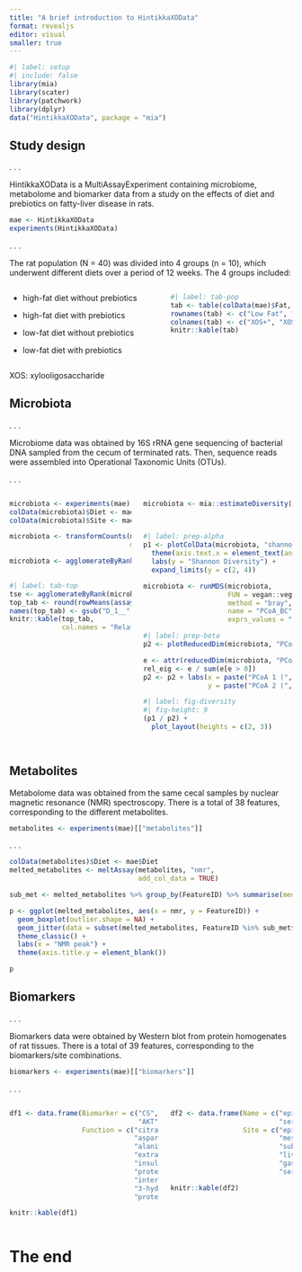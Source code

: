 ```yaml
---
title: "A brief introduction to HintikkaXOData"
format: revealjs
editor: visual
smaller: true
---
```


```r
#| label: setup
#| include: false
library(mia)
library(scater)
library(patchwork)
library(dplyr)
data("HintikkaXOData", package = "mia")
```

## Study design

. . .

HintikkaXOData is a MultiAssayExperiment containing microbiome, metabolome and biomarker data from a study on the effects of diet and prebiotics on fatty-liver disease in rats.

```r
mae <- HintikkaXOData
experiments(HintikkaXOData)
```

. . .

The rat population (N = 40) was divided into 4 groups (n = 10), which underwent different diets over a period of 12 weeks. The 4 groups included:

::: columns
::: {.column width="55%"}
-   high-fat diet without prebiotics

-   high-fat diet with prebiotics

-   low-fat diet without prebiotics

-   low-fat diet with prebiotics
:::

::: {.column width="45%"}
```r
#| label: tab-pop
tab <- table(colData(mae)$Fat, colData(mae)$XOS)
rownames(tab) <- c("Low Fat", "High Fat")
colnames(tab) <- c("XOS+", "XOS-")
knitr::kable(tab)
```
:::
:::

::: footer
XOS: xylooligosaccharide
:::

## Microbiota

. . .

Microbiome data was obtained by 16S rRNA gene sequencing of bacterial DNA sampled from the cecum of terminated rats. Then, sequence reads were assembled into Operational Taxonomic Units (OTUs).

. . .

::: columns
::: {.column width="45%"}
```r
microbiota <- experiments(mae)[["microbiota"]]
colData(microbiota)$Diet <- mae$Diet
colData(microbiota)$Site <- mae$Site

microbiota <- transformCounts(microbiota,
                              method = "relabundance")

microbiota <- agglomerateByRank(microbiota,
                                rank = "Genus")
```

```r
#| label: tab-top
tse <- agglomerateByRank(microbiota, rank = "Phylum")
top_tab <- round(rowMeans(assay(tse, "relabundance")[getTopTaxa(tse), ]) * 100, 1)
names(top_tab) <- gsub("D_1__", "", names(top_tab))
knitr::kable(top_tab,
             col.names = "Relative Abundance (%)")
```
:::

::: {.column width="55%"}
```r
microbiota <- mia::estimateDiversity(microbiota,
                                     assay_name = "counts",
                                     index = "shannon")
```

```r
#| label: prep-alpha
p1 <- plotColData(microbiota, "shannon", "Diet", colour_by = "Site") +
  theme(axis.text.x = element_text(angle = 45, hjust = 1)) +
  labs(y = "Shannon Diversity") +
  expand_limits(y = c(2, 4))
```

```r
microbiota <- runMDS(microbiota,
                     FUN = vegan::vegdist,
                     method = "bray",
                     name = "PCoA_BC",
                     exprs_values = "relabundance")
```

```r
#| label: prep-beta
p2 <- plotReducedDim(microbiota, "PCoA_BC", colour_by = "Diet")

e <- attr(reducedDim(microbiota, "PCoA_BC"), "eig");
rel_eig <- e / sum(e[e > 0])          
p2 <- p2 + labs(x = paste("PCoA 1 (", round(100 * rel_eig[[1]], 1), "%", ")", sep = ""),
                y = paste("PCoA 2 (", round(100 * rel_eig[[2]], 1), "%", ")", sep = ""))
```

```r
#| label: fig-diversity
#| fig-height: 9
(p1 / p2) +
  plot_layout(heights = c(2, 3))
  
```
:::
:::

## Metabolites

Metabolome data was obtained from the same cecal samples by nuclear magnetic resonance (NMR) spectroscopy. There is a total of 38 features, corresponding to the different metabolites.

```r
metabolites <- experiments(mae)[["metabolites"]]
```

. . .

```r
colData(metabolites)$Diet <- mae$Diet
melted_metabolites <- meltAssay(metabolites, "nmr",
                                add_col_data = TRUE)

sub_met <- melted_metabolites %>% group_by(FeatureID) %>% summarise(med = median(nmr)) %>% filter(med >= 1)
```

```r
p <- ggplot(melted_metabolites, aes(x = nmr, y = FeatureID)) +
  geom_boxplot(outlier.shape = NA) +
  geom_jitter(data = subset(melted_metabolites, FeatureID %in% sub_met$FeatureID), size = 1, aes(colour = Diet)) +
  theme_classic() +
  labs(x = "NMR peak") +
  theme(axis.title.y = element_blank())

p
```

## Biomarkers

. . .

Biomarkers data were obtained by Western blot from protein homogenates of rat tissues. There is a total of 39 features, corresponding to the biomarkers/site combinations.

```r
biomarkers <- experiments(mae)[["biomarkers"]]
```

. . .

::: columns
::: {.column width="55%"}
```r
df1 <- data.frame(Biomarker = c("CS", "AST", "ALT", "ERK", "IRS1",
                                "AKT", "IL1b", "HAD", "CD45"),
                  Function = c("citrate synthase",
                               "aspartate aminotransferase",
                               "alanine aminotransferase",
                               "extracellular signal-regulated kinase",
                               "insulin receptor substrate 1",
                               "protein kinase B",
                               "interleukin 1 beta",
                               "3-hydroxyacyl-CoA dehydrogenase 8",
                               "protein tyrosine phosphatase"))

knitr::kable(df1)
```
:::

::: {.column width="45%"}
```r
df2 <- data.frame(Name = c("epi", "SCfat", "mese","liver", "gastro",
                           "serum"),
                  Site = c("epididymal adipose tissue",
                           "mesenteric adopose tissue",
                           "subcutaneous adipose tissue",
                           "liver",
                           "gastrocnemius muscle",
                           "serum"))

knitr::kable(df2)
```
:::
:::

# The end
